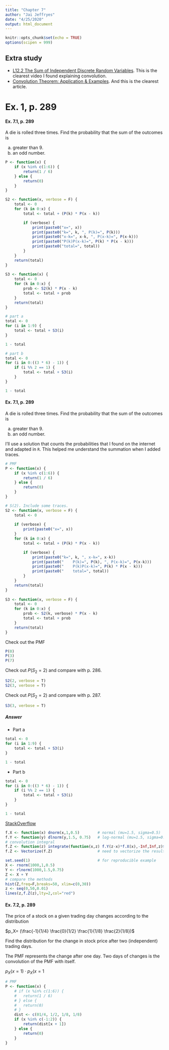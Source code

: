 ```yaml
---
title: "Chapter 7"
author: "Jai Jeffryes"
date: "4/25/2020"
output: html_document
---
```


```r
knitr::opts_chunk$set(echo = TRUE)
options(scipen = 999)
```

## Extra study
- [L12.2 The Sum of Independent Discrete Random Variables](https://www.youtube.com/watch?v=zbu8KQx9bqM). This is the clearest video I found explaining convolution.
- [Convolution Theorem: Application & Examples](https://study.com/academy/lesson/convolution-theorem-application-examples.html). And this is the clearest article.

# Ex. 1, p. 289
#### Ex. 7.1, p. 289
A die is rolled three times. Find the probability that the sum of the outcomes is

(a) greater than 9.
(b) an odd number.

```r
P <- function(x) {
	if (x %in% c(1:6)) {
		return(1 / 6)
	} else {
		return(0)
	}
}

S2 <- function(x, verbose = F) {
	total <- 0
	for (k in 0:x) {
		total <- total + (P(k) * P(x - k))

		if (verbose) {
			print(paste0("x=", x))
			print(paste0("k=", k, ", P(k)=", P(k)))
			print(paste0("x-k=", x-k, ", P(x-k)=", P(x-k)))
			print(paste0("P(k)P(x-k)=", P(k) * P(x - k)))
			print(paste0("total=", total))
		}
	}
	return(total)
}
    
S3 <- function(x) {
	total <- 0
	for (k in 0:x) {
		prob <- S2(k) * P(x - k)
		total <- total + prob
	}
	return(total)
}

# part a
total <- 0
for (i in 1:9) {
	total <- total + S3(i)
}

1 - total

# part b
total <- 0
for (i in 0:((3 * 6) - 1)) {
	if (i %% 2 == 1) {
		total <- total + S3(i)
	}
}

1 - total
```

#### Ex. 7.1, p. 289
A die is rolled three times. Find the probability that the sum of the outcomes is

(a) greater than 9.
(b) an odd number.

I'll use a solution that counts the probabilities that I found on the internet and adapted in `R`. This helped me understand the summation when I added traces.

```r
# PMF
P <- function(x) {
	if (x %in% c(1:6)) {
		return(1 / 6)
	} else {
		return(0)
	}
}

# S(2). Include some traces.
S2 <- function(x, verbose = F) {
	total <- 0
	
	if (verbose) {
		print(paste0("x=", x))
	}
	for (k in 0:x) {
		total <- total + (P(k) * P(x - k))

		if (verbose) {
			print(paste0("k=", k, ", x-k=", x-k))
			print(paste0("    P(k)=", P(k), ", P(x-k)=", P(x-k)))
			print(paste0("    P(k)P(x-k)=", P(k) * P(x - k)))
			print(paste0("    total=", total))
		}
	}
	return(total)
}
    
S3 <- function(x, verbose = F) {
	total <- 0
	for (k in 0:x) {
		prob <- S2(k, verbose) * P(x - k)
		total <- total + prob
	}
	return(total)
}
```

Check out the PMF
```r
P(0)
P(3)
P(7)
```

Check out $P(S_2 = 2)$ and compare with p. 286.

```r
S2(2, verbose = T)
S2(3, verbose = T)
```
Check out $P(S_2 = 2)$ and compare with p. 287.

```r
S3(3, verbose = T)
```

##### Answer
- Part a
```r
total <- 0
for (i in 1:9) {
	total <- total + S3(i)
}

1 - total
```

- Part b
```r
total <- 0
for (i in 0:((3 * 6) - 1)) {
	if (i %% 2 == 1) {
		total <- total + S3(i)
	}
}

1 - total
```


[StackOverflow](https://stackoverflow.com/questions/23569133/adding-two-random-variables-via-convolution-in-r)
```r
f.X <- function(x) dnorm(x,1,0.5)        # normal (mu=1.5, sigma=0.5)
f.Y <- function(y) dlnorm(y,1.5, 0.75)   # log-normal (mu=1.5, sigma=0.75)
# convolution integral
f.Z <- function(z) integrate(function(x,z) f.Y(z-x)*f.X(x),-Inf,Inf,z)$value
f.Z <- Vectorize(f.Z)                    # need to vectorize the resulting fn.

set.seed(1)                              # for reproducible example
X <- rnorm(1000,1,0.5)
Y <- rlnorm(1000,1.5,0.75)
Z <- X + Y
# compare the methods
hist(Z,freq=F,breaks=50, xlim=c(0,30))
z <- seq(0,50,0.01)
lines(z,f.Z(z),lty=2,col="red")
```

#### Ex. 7.2, p. 289
The price of a stock on a given trading day changes according to the distribution

$p_X= (\frac{-1}{1/4} \frac{0}{1/2} \frac{1}{1/8} \frac{2}{1/8})$

Find the distribution for the change in stock price after two (independent) trading days.

The PMF represents the change after one day. Two days of changes is the convolution of the PMF with itself.

$p_X(x = 1) \cdot p_X(x = 1$

```r
# PMF
P <- function(x) {
	# if (x %in% c(1:6)) {
	# 	return(1 / 6)
	# } else {
	# 	return(0)
	# }
	dist <- c(01/4, 1/2, 1/8, 1/8)
	if (x %in% c(-1:2)) {
		return(dist[x + 1])
	} else {
		return(0)
	}
}

```

